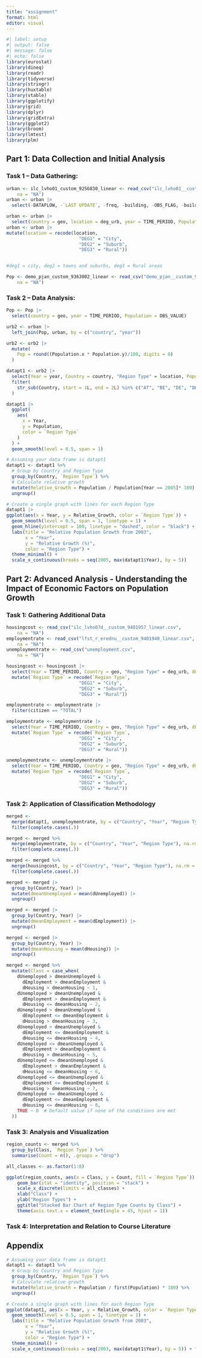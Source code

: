 ```yaml
---
title: "assignment"
format: html
editor: visual
---
```


```r
#| label: setup
#| output: false
#| message: false
#| echo: false
library(eurostat)
library(dineq)
library(readr)
library(tidyverse)
library(stringr)
library(huxtable)
library(vtable)
library(ggplotify)
library(grid)
library(dplyr)
library(gridExtra)
library(ggplot2)
library(broom)
library(lmtest)
library(plm)
```

## **Part 1: Data Collection and Initial Analysis**

### **Task 1 -- Data Gathering:**

```r
urban <- ilc_lvho01_custom_9256830_linear <- read_csv("ilc_lvho01__custom_9256830_linear.csv", 
    na = "NA")
urban <- urban |> 
  select(-DATAFLOW, -`LAST UPDATE`, -freq, -building, -OBS_FLAG, -building, -incgrp) 

urban <- urban |> 
  select(country = geo, location = deg_urb, year = TIME_PERIOD, Population = OBS_VALUE)
urban <- urban |> 
mutate(location = recode(location,
                           "DEG1" = "City",
                           "DEG2" = "Suburb",
                           "DEG3" = "Rural"))


#deg1 = city, deg2 = towns and suburbs, deg3 = Rural areas
```

```r
Pop <- demo_pjan_custom_9363002_linear <- read_csv("demo_pjan__custom_9363002_linear.csv", 
    na = "NA")
```

### **Task 2 -- Data Analysis:**

```r
Pop <- Pop |> 
  select(country = geo, year = TIME_PERIOD, Population = OBS_VALUE)
```

```r
urb2 <- urban |> 
  left_join(Pop, urban, by = c("country", "year"))
```

```r
urb2 <- urb2 |> 
  mutate(
    Pop = round((Population.x * Population.y)/100, digits = 0)
  )
```

```r
datapt1 <- urb2 |> 
  select(Year = year, Country = country, "Region Type" = location, Population = Pop) |> 
  filter(
    str_sub(Country, start = 1L, end = 2L) %in% c("AT", "BE", "DE", "DK", "EE", "EL", "ES", "FI", "FR", "IE", "IT", "LU", "NO", "NL", "PL", "PT", "SE", "SI", "SK")
  )
```

```r
datapt1 |> 
  ggplot(
    aes(
      x = Year,
      y = Population,
      color = `Region Type`
    )
  ) +
  geom_smooth(level = 0.5, span = 1)
```

```r
# Assuming your data frame is datapt1
datapt1 <- datapt1 %>%
  # Group by Country and Region Type
  group_by(Country, `Region Type`) %>%
  # Calculate relative growth
  mutate(Relative_Growth = Population / Population[Year == 2005]* 100) %>%
  ungroup()

# Create a single graph with lines for each Region Type
datapt1 |> 
ggplot(aes(x = Year, y = Relative_Growth, color = `Region Type`)) +
  geom_smooth(level = 0.5, span = 1, linetype = 1) +
  geom_hline(yintercept = 100, linetype = "dashed", color = "black") +
  labs(title = "Relative Population Growth from 2003",
       x = "Year",
       y = "Relative Growth (%)",
       color = "Region Type") +
  theme_minimal() +
  scale_x_continuous(breaks = seq(2005, max(datapt1$Year), by = 5))
```

## **Part 2: Advanced Analysis - Understanding the Impact of Economic Factors on Population Growth**

### **Task 1: Gathering Additional Data**

```r
housingcost <- read_csv("ilc_lvho07d__custom_9401957_linear.csv", 
    na = "NA")
employmentrate <- read_csv("lfst_r_erednu__custom_9401940_linear.csv", 
    na = "NA")
unemploymentrate <- read_csv("unemployment.csv", 
    na = "NA")
```

```r
housingcost <- housingcost |> 
  select(Year = TIME_PERIOD, Country = geo, "Region Type" = deg_urb, dHousing = OBS_VALUE) |> 
  mutate(`Region Type` = recode(`Region Type`,
                           "DEG1" = "City",
                           "DEG2" = "Suburb",
                           "DEG3" = "Rural"))
```

```r
employmentrate <- employmentrate |> 
  filter(citizen == "TOTAL")
```

```r
employmentrate <- employmentrate |> 
  select(Year = TIME_PERIOD, Country = geo, "Region Type" = deg_urb, dEmployment = OBS_VALUE) |> 
  mutate(`Region Type` = recode(`Region Type`,
                           "DEG1" = "City",
                           "DEG2" = "Suburb",
                           "DEG3" = "Rural"))
```

```r
unemploymentrate <- unemploymentrate |> 
  select(Year = TIME_PERIOD, Country = geo, "Region Type" = deg_urb, dUnemployed = OBS_VALUE) |> 
  mutate(`Region Type` = recode(`Region Type`,
                           "DEG1" = "City",
                           "DEG2" = "Suburb",
                           "DEG3" = "Rural"))
```

### **Task 2: Application of Classification Methodology**

```r
merged <- 
  merge(datapt1, unemploymentrate, by = c("Country", "Year", "Region Type"), na.rm = TRUE) %>%
  filter(complete.cases(.))
```

```r
merged <- merged %>% 
  merge(employmentrate, by = c("Country", "Year", "Region Type"), na.rm = TRUE) %>%
  filter(complete.cases(.))
```

```r
merged <- merged %>%
  merge(housingcost, by = c("Country", "Year", "Region Type"), na.rm = TRUE) %>%
  filter(complete.cases(.))
```

```r
merged <- merged |> 
  group_by(Country, Year) |> 
  mutate(dmeanUnemployed = mean(dUnemployed)) |>
  ungroup()

merged <- merged |> 
  group_by(Country, Year) |> 
  mutate(dmeanEmployment = mean(dEmployment)) |>
  ungroup()

merged <- merged |> 
  group_by(Country, Year) |> 
  mutate(dmeanHousing = mean(dHousing)) |>
  ungroup()

```

```r
merged <- merged %>%
  mutate(Class = case_when(
    dUnemployed > dmeanUnemployed & 
      dEmployment > dmeanEmployment & 
      dHousing > dmeanHousing ~ 1,
    dUnemployed > dmeanUnemployed & 
      dEmployment > dmeanEmployment & 
      dHousing <= dmeanHousing ~ 2,
    dUnemployed > dmeanUnemployed & 
      dEmployment <= dmeanEmployment & 
      dHousing > dmeanHousing ~ 3,
    dUnemployed > dmeanUnemployed & 
      dEmployment <= dmeanEmployment & 
      dHousing <= dmeanHousing ~ 4,
    dUnemployed <= dmeanUnemployed & 
      dEmployment > dmeanEmployment & 
      dHousing > dmeanHousing ~ 5,
    dUnemployed <= dmeanUnemployed & 
      dEmployment > dmeanEmployment & 
      dHousing <= dmeanHousing ~ 6,
    dUnemployed <= dmeanUnemployed & 
      dEmployment <= dmeanEmployment & 
      dHousing > dmeanHousing ~ 7,
    dUnemployed <= dmeanUnemployed & 
      dEmployment <= dmeanEmployment & 
      dHousing <= dmeanHousing ~ 8,
    TRUE ~ 0  # Default value if none of the conditions are met
  ))

```

### **Task 3: Analysis and Visualization**

```r
region_counts <- merged %>%
  group_by(Class, `Region Type`) %>%
  summarise(Count = n(), .groups = "drop")

all_classes <- as.factor(1:8)

ggplot(region_counts, aes(x = Class, y = Count, fill = `Region Type`)) +
    geom_bar(stat = "identity", position = "stack") +
    scale_x_discrete(limits = all_classes) +
    xlab("Class") +
    ylab("Region Types") +
    ggtitle("Stacked Bar Chart of Region Type Counts by Class") +
    theme(axis.text.x = element_text(angle = 45, hjust = 1)) 
```

### **Task 4: Interpretation and Relation to Course Literature**

## Appendix

```r
# Assuming your data frame is datapt1
datapt1 <- datapt1 %>%
  # Group by Country and Region Type
  group_by(Country, `Region Type`) %>%
  # Calculate relative growth
  mutate(Relative_Growth = Population / first(Population) * 100) %>%
  ungroup()

# Create a single graph with lines for each Region Type
ggplot(datapt1, aes(x = Year, y = Relative_Growth, color = `Region Type`, group = `Region Type`)) +
  geom_smooth(level = 0.5, span = 1, linetype = 1) +
  labs(title = "Relative Population Growth from 2003",
       x = "Year",
       y = "Relative Growth (%)",
       color = "Region Type") +
  theme_minimal() +
  scale_x_continuous(breaks = seq(2003, max(datapt1$Year), by = 5)) + facet_wrap(~Country)
```
